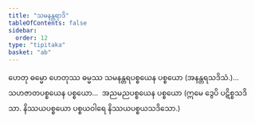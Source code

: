 ```yaml
---
title: "သမနန္တရာဒိ"
tableOfContents: false
sidebar:
  order: 12
type: "tipitaka"
basket: "ab"
---
```



<DynamicBreadcrumb />

<Division number="27">

<Paragraph number="71">
ဟေတု ဓမ္မော ဟေတုဿ ဓမ္မဿ သမနန္တရပစ္စယေန ပစ္စယော (အနန္တရသဒိသံ.)…  သဟဇာတပစ္စယေန ပစ္စယော…  အညမညပစ္စယေန ပစ္စယော (ဣမေ ဒွေပိ ပဋိစ္စသဒိသာ. နိဿယပစ္စယော ပစ္စယဝါရေ နိဿယပစ္စယသဒိသော.)
</Paragraph>
</Division>